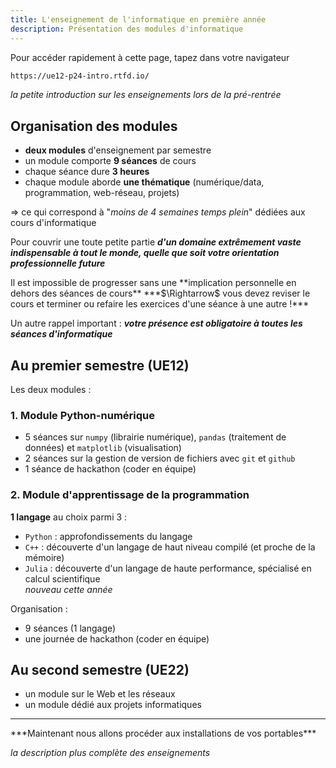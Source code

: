 ```yaml
---
title: L'enseignement de l'informatique en première année
description: Présentation des modules d'informatique
---
```



<Admonition type="tip" title="Pour démarrer">
Pour accéder rapidement à cette page, tapez dans votre navigateur

```bash
https://ue12-p24-intro.rtfd.io/
```
</Admonition>

*la petite introduction sur les enseignements lors de la pré-rentrée*

## Organisation des modules

- **deux modules** d'enseignement par semestre
- un module comporte **9 séances** de cours
- chaque séance dure **3 heures**  
- chaque module aborde **une thématique** (numérique/data, programmation, web-réseau, projets)

$\Rightarrow$ ce qui correspond à "*moins de 4 semaines temps plein*" dédiées aux cours d'informatique

Pour couvrir une toute petite partie ***d'un domaine extrêmement vaste***  
***indispensable à tout le monde, quelle que soit votre orientation professionnelle future***

<Admonition type="warning" title="Important">
Il est impossible de progresser sans une **implication personnelle en dehors des séances de cours**  
***$\Rightarrow$ vous devez reviser le cours et terminer ou refaire les exercices d'une séance à une autre !***

Un autre rappel important : ***votre présence est obligatoire à toutes les séances d'informatique***
</Admonition>

## Au premier semestre (UE12)

Les deux modules :

### 1. Module Python-numérique

- 5 séances sur `numpy` (librairie numérique), `pandas` (traitement de données) et `matplotlib` (visualisation)  
- 2 séances sur la gestion de version de fichiers avec `git` et `github`  
- 1 séance de hackathon (coder en équipe)

### 2. Module d'apprentissage de la programmation

**1 langage** au choix parmi 3 :

- `Python` : approfondissements du langage
- `C++` : découverte d'un langage de haut niveau compilé (et proche de la mémoire)
- `Julia` : découverte d'un langage de haute performance, spécialisé en calcul scientifique  
  *nouveau cette année*

Organisation :
- 9 séances (1 langage)  
- une journée de hackathon (coder en équipe)

## Au second semestre (UE22)

- un module sur le Web et les réseaux
- un module dédié aux projets informatiques

---

<Admonition type="note" title="Prochaine étape">
***Maintenant nous allons procéder aux installations de vos portables***
</Admonition>

*la description plus complète des enseignements* 